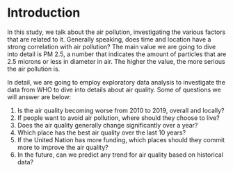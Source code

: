 # Introduction

In this study, we talk about the air pollution, investigating the various factors that are related to it. Generally speaking, does time and location have a strong correlation with air pollution? The main value we are going to dive into detail is PM 2.5, a number that indicates the amount of particles that are 2.5 microns or less in diameter in air. The higher the value, the more serious the air pollution is.

In detail, we are going to employ exploratory data analysis to investigate the data from WHO to dive into details about air quality. Some of questions we will answer are below:

  1. Is the air quality becoming worse from 2010 to 2019, overall and locally?
  2. If people want to avoid air pollution, where should they choose to live?
  3. Does the air quality generally change significantly over a year?
  4. Which place has the best air quality over the last 10 years?
  5. If the United Nation has more funding, which places should they commit more to improve the air quality?
  6. In the future, can we predict any trend for air quality based on historical data?
